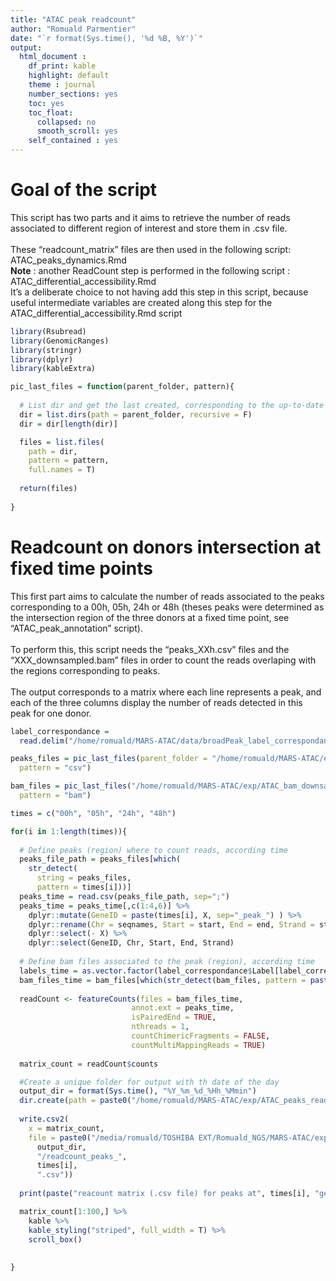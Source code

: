 ```yaml
---
title: "ATAC peak readcount"
author: "Romuald Parmentier"
date: "`r format(Sys.time(), '%d %B, %Y')`"
output: 
  html_document :
    df_print: kable
    highlight: default
    theme : journal
    number_sections: yes
    toc: yes
    toc_float:
      collapsed: no
      smooth_scroll: yes
    self_contained : yes
---
```


# Goal of the script

This script has two parts and it aims to retrieve the number of reads associated to different region of interest and store them in .csv file.\
\
These "readcount_matrix" files are then used in the following script: ATAC_peaks_dynamics.Rmd
\
**Note** : another ReadCount step is performed in the following script : ATAC_differential_accessibility.Rmd \
It's a deliberate choice to not having add this step in this script, because useful intermediate variables are created along this step for the ATAC_differential_accessibility.Rmd script


```r

library(Rsubread)
library(GenomicRanges)
library(stringr)
library(dplyr)
library(kableExtra)

```

```r

pic_last_files = function(parent_folder, pattern){
  
  # List dir and get the last created, corresponding to the up-to-date data generated
  dir = list.dirs(path = parent_folder, recursive = F)
  dir = dir[length(dir)]

  files = list.files(
    path = dir,
    pattern = pattern,
    full.names = T)
  
  return(files)
  
}

```

# Readcount on donors intersection at fixed time points

This first part aims to calculate the number of reads associated to the peaks corresponding to a 00h, 05h, 24h or 48h (theses peaks were determined as the intersection region of the three donors at a fixed time point, see "ATAC_peak_annotation" script).\
\
To perform this, this script needs the "peaks_XXh.csv" files and the "XXX_downsampled.bam" files in order to count the reads overlaping with the regions corresponding to peaks.\
\
The output corresponds to a matrix where each line represents a peak, and each of the three columns display the number of reads detected in this peak for one donor.

```r

label_correspondance =
  read.delim("/home/romuald/MARS-ATAC/data/broadPeak_label_correspondance.csv")  

peaks_files = pic_last_files(parent_folder = "/home/romuald/MARS-ATAC/exp/ATAC_peak_annotation",
  pattern = "csv")

bam_files = pic_last_files("/home/romuald/MARS-ATAC/exp/ATAC_bam_downsampling",
  pattern = "bam")

times = c("00h", "05h", "24h", "48h")

for(i in 1:length(times)){
  
  # Define peaks (region) where to count reads, according time
  peaks_file_path = peaks_files[which(
    str_detect(
      string = peaks_files, 
      pattern = times[i]))]
  peaks_time = read.csv(peaks_file_path, sep=";")
  peaks_time = peaks_time[,c(1:4,6)] %>%
    dplyr::mutate(GeneID = paste(times[i], X, sep="_peak_") ) %>%
    dplyr::rename(Chr = seqnames, Start = start, End = end, Strand = strand) %>%
    dplyr::select(- X) %>%
    dplyr::select(GeneID, Chr, Start, End, Strand)
  
  # Define bam files associated to the peak (region), according time
  labels_time = as.vector.factor(label_correspondance$Label[label_correspondance$Time %in% times[i]])
  bam_files_time = bam_files[which(str_detect(bam_files, pattern = paste0(labels_time,collapse = "|")))]
  
  readCount <- featureCounts(files = bam_files_time,
                           annot.ext = peaks_time,  
                           isPairedEnd = TRUE,
                           nthreads = 1,
                           countChimericFragments = FALSE,
                           countMultiMappingReads = TRUE)
  
  matrix_count = readCount$counts

  #Create a unique folder for output with th date of the day
  output_dir = format(Sys.time(), "%Y_%m_%d_%Hh_%Mmin")
  dir.create(path = paste0("/home/romuald/MARS-ATAC/exp/ATAC_peaks_readcount/", output_dir))
  
  write.csv2(
    x = matrix_count, 
    file = paste0("/media/romuald/TOSHIBA EXT/Romuald_NGS/MARS-ATAC/exp/ATAC_peaks_readcount/",
      output_dir,
      "/readcount_peaks_", 
      times[i], 
      ".csv"))
  
  print(paste("reacount matrix (.csv file) for peaks at", times[i], "generated"))

  matrix_count[1:100,] %>% 
    kable %>%
    kable_styling("striped", full_width = T) %>% 
    scroll_box()
  
  
}

```

